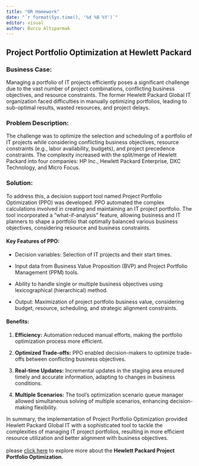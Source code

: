 ```yaml
---
title: "OR Homework"
date: "`r format(Sys.time(), '%d %B %Y')`"
editor: visual
author: Burcu Altıparmak
---
```


## **Project Portfolio Optimization at Hewlett Packard**  {.unnumbered}

### **Business Case:**

Managing a portfolio of IT projects efficiently poses a significant challenge due to the vast number of project combinations, conflicting business objectives, and resource constraints. The former Hewlett Packard Global IT organization faced difficulties in manually optimizing portfolios, leading to sub-optimal results, wasted resources, and project delays.

### **Problem Description:**

The challenge was to optimize the selection and scheduling of a portfolio of IT projects while considering conflicting business objectives, resource constraints (e.g., labor availability, budgets), and project precedence constraints. The complexity increased with the split/merge of Hewlett Packard into four companies: HP Inc., Hewlett Packard Enterprise, DXC Technology, and Micro Focus.

### **Solution:**

To address this, a decision support tool named Project Portfolio Optimization (PPO) was developed. PPO automated the complex calculations involved in creating and maintaining an IT project portfolio. The tool incorporated a "what-if-analysis" feature, allowing business and IT planners to shape a portfolio that optimally balanced various business objectives, considering resource and business constraints.

#### **Key Features of PPO:**

-   Decision variables: Selection of IT projects and their start times.

-   Input data from Business Value Proposition (BVP) and Project Portfolio Management (PPM) tools.

-   Ability to handle single or multiple business objectives using lexicographical (hierarchical) method.

-   Output: Maximization of project portfolio business value, considering budget, resource, scheduling, and strategic alignment constraints.

#### **Benefits:**

1.  **Efficiency:** Automation reduced manual efforts, making the portfolio optimization process more efficient.

2.  **Optimized Trade-offs:** PPO enabled decision-makers to optimize trade-offs between conflicting business objectives.

3.  **Real-time Updates:** Incremental updates in the staging area ensured timely and accurate information, adapting to changes in business conditions.

4.  **Multiple Scenarios:** The tool's optimization scenario queue manager allowed simultaneous solving of multiple scenarios, enhancing decision-making flexibility.

In summary, the implementation of Project Portfolio Optimization provided Hewlett Packard Global IT with a sophisticated tool to tackle the complexities of managing IT project portfolios, resulting in more efficient resource utilization and better alignment with business objectives.\
\
please [click here](IT project portfolio optimization to maximize business value with respect to budget, resources, scheduling and strategic alignment.) to explore more about the **Hewlett Packard Project Portfolio Optimization.**
